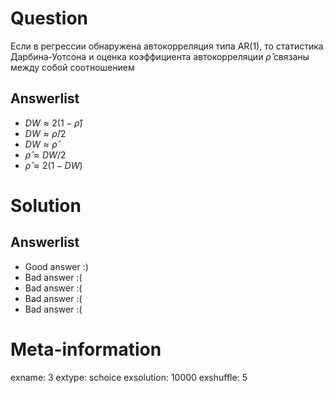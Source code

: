 Question
========
Если в регрессии обнаружена автокорреляция типа AR(1), то статистика Дарбина-Уотсона и оценка коэффициента автокорреляции $\hat\rho$ связаны между собой соотношением



Answerlist
----------
*  $DW \approx 2(1-\hat\rho)$
*  $DW \approx \hat\rho / 2$
*  $DW \approx \hat\rho$
*  $\hat\rho \approx DW/2$
*  $\hat\rho \approx 2(1-DW)$

Solution
========

Answerlist
----------
*  Good answer :)
*  Bad answer :(
*  Bad answer :(
*  Bad answer :(
*  Bad answer :(

Meta-information
================
exname: 3
extype: schoice
exsolution: 10000
exshuffle: 5
